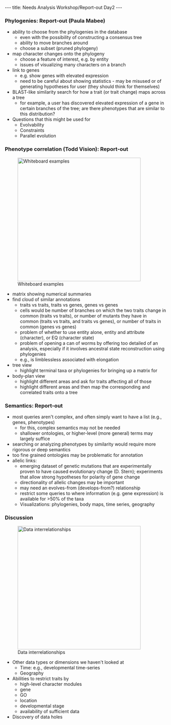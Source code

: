 ---
title: Needs Analysis Workshop/Report-out Day2
---

===Phylogenies: Report-out (Paula Mabee)===

* ability to choose from the phylogenies in the database
** even with the possibility of constructing a consensus tree
** ability to move branches around
** choose a subset (pruned phylogeny)
* map character changes onto the phylogeny
** choose a feature of interest, e.g. by entity
** issues of visualizing many characters on a branch
* link to genes
** e.g. show genes with elevated expression
** need to be careful about showing statistics -  may be misused or of generating hypotheses for user (they should think for themselves)
* BLAST-like similarity search for how a trait (or trait change) maps across a tree
** for example, a user has discovered elevated expression of a gene in certain branches of the tree; are there phenotypes that are similar to this distribution? 
* Questions that this might be used for
** Evolvability
** Constraints
** Parallel evolution

===Phenotype correlation (Todd Vision): Report-out===
[[Image:Day2-correlation2.whiteboard.JPG|thumb|right|384px|Whiteboard examples]]
* matrix showing numerical summaries
* find cloud of similar annotations
** traits vs traits, traits vs genes, genes vs genes
** cells would be number of branches on which the two traits change in common (traits vs traits), or number of mutants they have in common (traits vs traits, and traits vs genes), or number of traits in common (genes vs genes)
** problem of whether to use entity alone, entity and attribute (character), or EQ (character state)
** problem of opening a can of worms by offering too detailed of an analysis, especially if it involves ancestral state reconstruction using phylogenies 
** e.g., is limblessless associated with elongation
* tree view
** highlight terminal taxa or phylogenies for bringing up a matrix for
* body-plan view
** highlight different areas and ask for traits affecting all of those
** highlight different areas and then map the corresponding and correlated traits onto a tree

===Semantics: Report-out===

* most queries aren't complex, and often simply want to have a list (e.g., genes, phenotypes)
** for this, complex semantics may not be needed
** shallower ontologies, or higher-level (more general) terms may largely suffice 
* searching or analyzing phenotypes by similarity would require more rigorous or deep semantics
* too fine grained ontologies may be problematic for annotation
* allelic links:
** emerging dataset of genetic mutations that are experimentally proven to have caused evolutionary change (D. Stern); experiments that allow strong hypotheses for polarity of gene change
** directionality of allelic changes may be important
** may need an evolves-from (develops-from?) relationship
** restrict some queries to where information (e.g. gene expression) is available for >50% of the taxa
** Visualizations: phylogenies, body maps, time series, geography

===Discussion===
[[Image:Day2-dataintegration.whiteboard.JPG|thumb|right|384px|Data interrelationships]]
* Other data types or dimensions we haven't looked at
** Time: e.g., developmental time-series
** Geography
* Abilities to restrict traits by
** high-level character modules
** gene
** GO
** location
** developmental stage
** availability of sufficient data
*Discovery of data holes